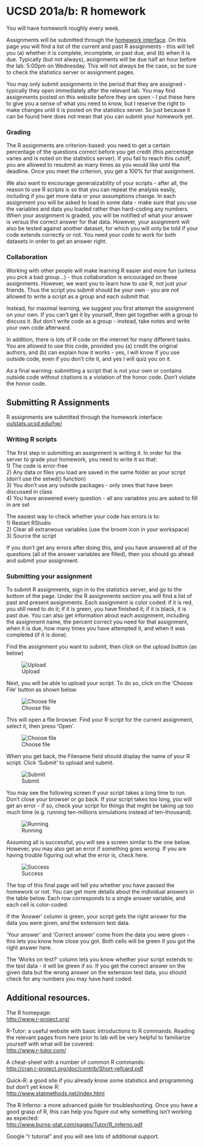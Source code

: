 # UCSD 201a/b: R homework

You will have homework roughly every week.  

Assignments will be submitted through the [homework interface](vulstats.ucsd.edu/hw/). On this page you will find a list of the current and past R assignments - this will tell you (a) whether it is complete, incomplete, or past due, and (b) when it is due. Typically (but not always), assignments will be due half an hour before the lab: 5:00pm on Wednesday. This will not always be the case, so be sure to check the statistics server or assignment pages.

You may only submit assignments in the period that they are assigned - typically they open immediately after the relevant lab. You may find assignments posted on this website before they are open - I put these here to give you a sense of what you need to know, but I reserve the right to make changes until it is posted on the statistics server. So just because it can be found here does not mean that you can submit your homework yet.

### Grading

The R assignments are criterion-based: you need to get a certain percentage of the questions correct before you get credit (this percentage varies and is noted on the statistics server). If you fail to reach this cutoff, you are allowed to resubmit as many times as you would like until the deadline. Once you meet the criterion, you get a 100% for that assignment.

We also want to encourage generalizability of your scripts - after all, the reason to use R scripts is so that you can repeat the analysis easily, including if you get more data or your assumptions change. In each assignment you will be asked to load in some data - make sure that you use the variables and data you loaded rather than hard-coding any numbers. When your assignment is graded, you will be notified of what your answer is versus the correct answer for that data. However, your assignment will also be tested against another dataset, for which you will only be told if your code extends correctly or not. You need your code to work for both datasets in order to get an answer right.

### Collaboration

Working with other people will make learning R easier and more fun (unless you pick a bad group...) - thus collaboration is encouraged on these assignments. However, we want you to learn how to use R, not just your friends. Thus the script you submit should be your own - you are not allowed to write a script as a group and each submit that.

Instead, for maximal learning, we suggest you first attempt the assignment on your own. If you can't get it by yourself, then get together with a group to discuss it. But don't write code as a group - instead, take notes and write your own code afterward.

In addition, there is lots of R code on the internet for many different tasks. You are allowed to use this code, provided you (a) credit the original authors, and (b) can explain how it works - yes, I will know if you use outside code, even if you don't cite it, and yes I will quiz you on it.

As a final warning: submitting a script that is not your own or contains outside code without citations is a violation of the honor code. Don't violate the honor code.

## Submitting R Assignments

R assignments are submitted through the homework interface: [vulstats.ucsd.edu/hw/](vulstats.ucsd.edu/hw/)

### Writing R scripts

The first step in submitting an assignment is writing it. In order for the server to grade your homework, you need to write it so that:   
  1) The code is error-free   
  2) Any data or files you load are saved in the same folder as your script (don't use the setwd() function)   
  3) You don't use any outside packages - only ones that have been discussed in class   
  4) You have answered every question - all ans variables you are asked to fill in are set   

The easiest way to check whether your code has errors is to:   
  1) Restart RStudio   
  2) Clear all extraneous variables (use the broom icon in your workspace)   
  3) Source the script

If you don't get any errors after doing this, and you have answered all of the questions (all of the answer variables are filled), then you should go ahead and submit your assignment.

### Submitting your assignment

To submit R assignments, sign in to the statistics server, and go to the bottom of the page. Under the R assignments section
you will find a list of past and present assignments. Each assignment is color coded: if it is red, you still need to do it; if it is green, you have finished it; if it is black, it is past due. You can also get information about each assignment, including the assignment name, the percent correct you need for that assignment, when it is due, how many times you have attempted it, and when it was completed (if it is done).

Find the assignment you want to submit, then click on the upload button (as below)

![Upload](img/R-submit.1.upload.png)

Next, you will be able to upload your script. To do so, click on the 'Choose File' button as shown below.

![Choose file](img/R-submit.2.png)

This will open a file browser. Find your R script for the current assignment, select it, then press 'Open'.

![Choose file](img/R-submit.3.png)

When you get back, the Filename field should display the name of your R script. Click 'Submit' to upload and submit.

![Submit](img/R-submit.4.png)

You may see the following screen if your script takes a long time to run. Don't close your browser or go back. If your script takes too long, you will get an error - if so, check your script for things that might be taking up too much time (e.g. running ten-millions simulations instead of ten-thousand).

![Running](img/R-submit.5.png)

Assuming all is successful, you will see a screen similar to the one below. However, you may also get an error if something goes wrong. If you are having trouble figuring out what the error is, check here.

![Success](img/R-submit.6.png)

The top of this final page will tell you whether you have passed the homework or not. You can get more details about the individual answers in the table below. Each row corresponds to a single answer variable, and each cell is color-coded.

If the 'Answer' column is green, your script gets the right answer for the data you were given, and the extension test data.

'Your answer' and 'Correct answer' come from the data you were given - this lets you know how close you got. Both cells will be green if you got the right answer here.

The 'Works on test?' column lets you know whether your script extends to the test data - it will be green if so. If you get the correct answer on the given data but the wrong answer on the extension test data, you should check for any numbers you may have hard coded.

## Additional resources.

The R homepage:   
[http://www.r-project.org/](http://www.r-project.org/)

R-Tutor: a useful website with basic introductions to R commands. Reading the relevant pages from here prior to lab will be very helpful to familiarize yourself with what will be covered:   
[http://www.r-tutor.com/](http://www.r-tutor.com/)

A cheat-sheet with a number of common R commands:   
[http://cran.r-project.org/doc/contrib/Short-refcard.pdf](http://cran.r-project.org/doc/contrib/Short-refcard.pdf)

Quick-R: a good site if you already know some statistics and programming but don't yet know R:   
[http://www.statmethods.net/index.html](http://www.statmethods.net/index.html)

The R Inferno: a more advanced guide for troubleshooting. Once you have a good grasp of R, this can help you figure out why something isn't working as expected:   
[http://www.burns-stat.com/pages/Tutor/R_inferno.pdf](http://www.burns-stat.com/pages/Tutor/R_inferno.pdf)

Google "r tutorial" and you will see lots of additional support.
